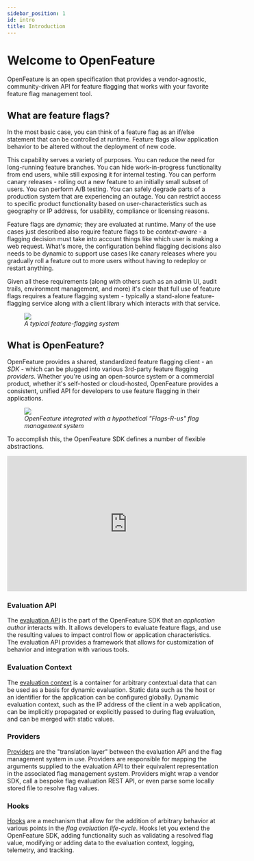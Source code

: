 ```yaml
---
sidebar_position: 1
id: intro
title: Introduction
---
```


# Welcome to OpenFeature

OpenFeature is an open specification that provides a vendor-agnostic, community-driven API for feature flagging that works with your favorite feature flag management tool.

## What are feature flags?

In the most basic case, you can think of a feature flag as an if/else statement that can be controlled at runtime.
Feature flags allow application behavior to be altered without the deployment of new code.

This capability serves a variety of purposes.
You can reduce the need for long-running feature branches.
You can hide work-in-progress functionality from end users, while still exposing it for internal testing.
You can perform canary releases - rolling out a new feature to an initially small subset of users.
You can perform A/B testing.
You can safely degrade parts of a production system that are experiencing an outage.
You can restrict access to specific product functionality based on user-characteristics such as geography or IP address, for usability, compliance or licensing reasons.

Feature flags are _dynamic_; they are evaluated at runtime.
Many of the use cases just described also require feature flags to be _context-aware_ - a flagging decision must take into account things like which user is making a web request.
What's more, the configuration behind flagging decisions also needs to be dynamic to support use cases like canary releases where you gradually roll a feature out to more users without having to redeploy or restart anything.

Given all these requirements (along with others such as an admin UI, audit trails, environment management, and more) it's clear that full use of feature flags requires a feature flagging system - typically a stand-alone feature-flagging service along with a client library which interacts with that service.

<figure>
  <img src={require('@site/static/img/docs/reference/ff-service.png').default} />
  <figcaption>
    <i>A typical feature-flagging system</i>
  </figcaption>
</figure>

## What is OpenFeature?

OpenFeature provides a shared, standardized feature flagging client - an _SDK_ - which can be plugged into various 3rd-party feature flagging _providers_.
Whether you're using an open-source system or a commercial product, whether it's self-hosted or cloud-hosted, OpenFeature provides a consistent, unified API for developers to use feature flagging in their applications.

<figure>
  <img src={require('@site/static/img/docs/reference/of-architecture.png').default} />
  <figcaption>
    <i>OpenFeature integrated with a hypothetical "Flags-R-us" flag management system</i>
  </figcaption>
</figure>

To accomplish this, the OpenFeature SDK defines a number of flexible abstractions.

<iframe width="560" height="315" src="https://www.youtube.com/embed/heQ83k15ZE4" title="YouTube video player" frameborder="0" allow="accelerometer; autoplay; clipboard-write; encrypted-media; gyroscope; picture-in-picture; web-share" allowfullscreen></iframe>

### Evaluation API

The [evaluation API](./concepts/01-evaluation-api.mdx) is the part of the OpenFeature SDK that an _application author_ interacts with.
It allows developers to evaluate feature flags, and use the resulting values to impact control flow or application characteristics.
The evaluation API provides a framework that allows for customization of behavior and integration with various tools.

### Evaluation Context

The [evaluation context](./concepts/03-evaluation-context.mdx) is a container for arbitrary contextual data that can be used as a basis for dynamic evaluation.
Static data such as the host or an identifier for the application can be configured globally.
Dynamic evaluation context, such as the IP address of the client in a web application, can be implicitly propagated or explicitly passed to during flag evaluation, and can be merged with static values.

### Providers

[Providers](./concepts/02-provider.mdx) are the "translation layer" between the evaluation API and the flag management system in use.
Providers are responsible for mapping the arguments supplied to the evaluation API to their equivalent representation in the associated flag management system.
Providers might wrap a vendor SDK, call a bespoke flag evaluation REST API, or even parse some locally stored file to resolve flag values.

### Hooks

[Hooks](./concepts/04-hooks.mdx) are a mechanism that allow for the addition of arbitrary behavior at various points in the _flag evaluation life-cycle_.
Hooks let you extend the OpenFeature SDK, adding functionality such as validating a resolved flag value, modifying or adding data to the evaluation context, logging, telemetry, and tracking.
